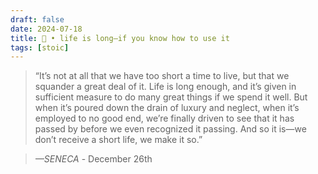 ```yaml
---
draft: false 
date: 2024-07-18
title: 🗿 • life is long—if you know how to use it
tags: [stoic]
---
```


>  “It’s not at all that we have too short a time to live, but that we squander a great deal of it. Life is long enough, and it’s given in sufficient measure to do many great things if we spend it well. But when it’s poured down the drain of luxury and neglect, when it’s employed to no good end, we’re finally driven to see that it has passed by before we even recognized it passing. And so it is—we don’t receive a short life, we make it so.”

> *—SENECA* - December 26th